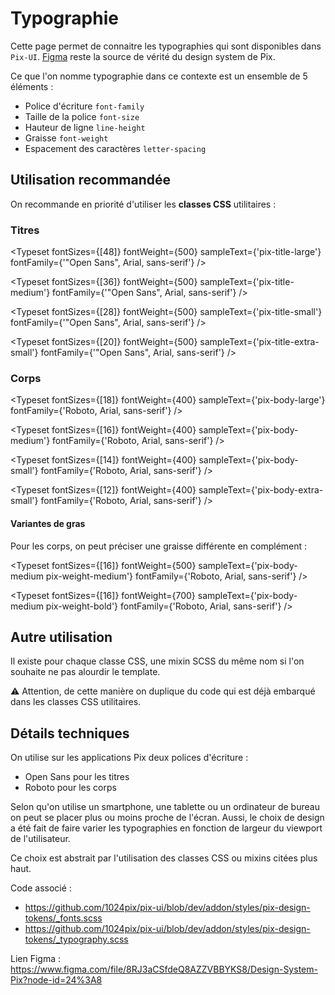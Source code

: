 <!-- Typography.stories.mdx -->


<Meta title="Utiliser Pix UI/Design Tokens/Typographie" />

# Typographie

Cette page permet de connaitre les typographies qui sont disponibles dans `Pix-UI`. [Figma](https://www.figma.com/file/8RJ3aCSfdeQ8AZZVBBYKS8/Design-System-Pix?node-id=24-8&t=Nuq9GxVknLW0Qsbc-0) reste la source de vérité du design system de Pix.

Ce que l'on nomme typographie dans ce contexte est un ensemble de 5 éléments :

- Police d'écriture `font-family`
- Taille de la police `font-size`
- Hauteur de ligne `line-height`
- Graisse `font-weight`
- Espacement des caractères `letter-spacing`

## Utilisation recommandée

On recommande en priorité d'utiliser les **classes CSS** utilitaires :

### Titres

<Typeset
  fontSizes={[48]}
  fontWeight={500}
  sampleText={'pix-title-large'}
  fontFamily={'"Open Sans", Arial, sans-serif'}
/>

<Typeset
  fontSizes={[36]}
  fontWeight={500}
  sampleText={'pix-title-medium'}
  fontFamily={'"Open Sans", Arial, sans-serif'}
/>

<Typeset
  fontSizes={[28]}
  fontWeight={500}
  sampleText={'pix-title-small'}
  fontFamily={'"Open Sans", Arial, sans-serif'}
/>

<Typeset
  fontSizes={[20]}
  fontWeight={500}
  sampleText={'pix-title-extra-small'}
  fontFamily={'"Open Sans", Arial, sans-serif'}
/>

### Corps

<Typeset
  fontSizes={[18]}
  fontWeight={400}
  sampleText={'pix-body-large'}
  fontFamily={'Roboto, Arial, sans-serif'}
/>

<Typeset
  fontSizes={[16]}
  fontWeight={400}
  sampleText={'pix-body-medium'}
  fontFamily={'Roboto, Arial, sans-serif'}
/>

<Typeset
  fontSizes={[14]}
  fontWeight={400}
  sampleText={'pix-body-small'}
  fontFamily={'Roboto, Arial, sans-serif'}
/>

<Typeset
  fontSizes={[12]}
  fontWeight={400}
  sampleText={'pix-body-extra-small'}
  fontFamily={'Roboto, Arial, sans-serif'}
/>

#### Variantes de gras

Pour les corps, on peut préciser une graisse différente en complément :

<Typeset
  fontSizes={[16]}
  fontWeight={500}
  sampleText={'pix-body-medium pix-weight-medium'}
  fontFamily={'Roboto, Arial, sans-serif'}
/>

<Typeset
  fontSizes={[16]}
  fontWeight={700}
  sampleText={'pix-body-medium pix-weight-bold'}
  fontFamily={'Roboto, Arial, sans-serif'}
/>

## Autre utilisation

Il existe pour chaque classe CSS, une mixin SCSS du même nom si l'on souhaite ne pas alourdir le template.

⚠️ Attention, de cette manière on duplique du code qui est déjà embarqué dans les classes CSS utilitaires.

## Détails techniques

On utilise sur les applications Pix deux polices d'écriture :

- Open Sans pour les titres
- Roboto pour les corps

Selon qu'on utilise un smartphone, une tablette ou un ordinateur de bureau on peut se placer plus ou moins proche de l'écran.
Aussi, le choix de design a été fait de faire varier les typographies en fonction de largeur du viewport de l'utilisateur.

Ce choix est abstrait par l'utilisation des classes CSS ou mixins citées plus haut.

Code associé :

- https://github.com/1024pix/pix-ui/blob/dev/addon/styles/pix-design-tokens/_fonts.scss
- https://github.com/1024pix/pix-ui/blob/dev/addon/styles/pix-design-tokens/_typography.scss

Lien Figma : https://www.figma.com/file/8RJ3aCSfdeQ8AZZVBBYKS8/Design-System-Pix?node-id=24%3A8

